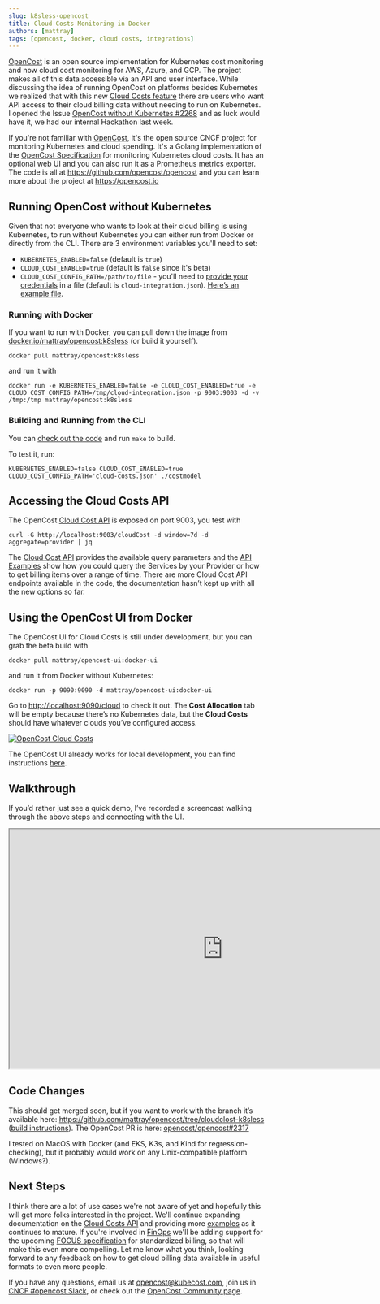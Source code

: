 ```yaml
---
slug: k8sless-opencost
title: Cloud Costs Monitoring in Docker
authors: [mattray]
tags: [opencost, docker, cloud costs, integrations]
---
```


[OpenCost](https://opencost.io)  is an open source implementation for Kubernetes cost monitoring and now cloud cost monitoring for AWS, Azure, and GCP.
The project makes all of this data accessible via an API and user interface.
While discussing the idea of running OpenCost on platforms besides Kubernetes we realized that with this new [Cloud Costs feature](https://www.opencost.io/blog/cloud-costs) there are users who want API access to their cloud billing data without needing to run on Kubernetes.
I opened the Issue [OpenCost without Kubernetes #2268](https://github.com/opencost/opencost/issues/2268) and as luck would have it, we had our internal Hackathon last week.

If you're not familiar with [OpenCost](https://opencost.io), it's the open source CNCF project for monitoring Kubernetes and cloud spending.
It's a Golang implementation of the [OpenCost Specification](https://www.opencost.io/docs/specification) for monitoring Kubernetes cloud costs.
It has an optional web UI and you can also run it as a Prometheus metrics exporter.
The code is all at https://github.com/opencost/opencost and you can learn more about the project at https://opencost.io

<!--truncate-->

## Running OpenCost without Kubernetes

Given that not everyone who wants to look at their cloud billing is using Kubernetes, to run without Kubernetes you can either run from Docker or directly from the CLI. There are 3 environment variables you'll need to set:
* `KUBERNETES_ENABLED=false` (default is `true`)
* `CLOUD_COST_ENABLED=true` (default is `false` since it's beta)
* `CLOUD_COST_CONFIG_PATH=/path/to/file` - you'll need to [provide your credentials](https://www.opencost.io/docs/configuration/) in a file (default is `cloud-integration.json`). [Here’s an example file](https://gist.github.com/mattray/090a43aa4e64f8fc78572cd8d504a4b7).

### Running with Docker

If you want to run with Docker, you can pull down the image from [docker.io/mattray/opencost:k8sless](https://hub.docker.com/repository/docker/mattray/opencost/tags) (or build it yourself).

`docker pull mattray/opencost:k8sless`

and run it with

`docker run -e KUBERNETES_ENABLED=false -e CLOUD_COST_ENABLED=true -e CLOUD_COST_CONFIG_PATH=/tmp/cloud-integration.json -p 9003:9003 -d -v /tmp:/tmp mattray/opencost:k8sless`

### Building and Running from the CLI

You can [check out the code](https://github.com/mattray/opencost/tree/cloudclost-k8sless) and run `make` to build.

To test it, run:

`KUBERNETES_ENABLED=false CLOUD_COST_ENABLED=true CLOUD_COST_CONFIG_PATH='cloud-costs.json' ./costmodel`

## Accessing the Cloud Costs API

The OpenCost [Cloud Cost API](https://www.opencost.io/docs/integrations/api#cloudcost) is exposed on port 9003, you test with

`curl -G http://localhost:9003/cloudCost -d window=7d -d aggregate=provider | jq`

The [Cloud Cost API](https://www.opencost.io/docs/integrations/api#cloudcost) provides the available query parameters and the [API Examples](https://www.opencost.io/docs/integrations/api-examples#cloudcost-examples) show how you could query the Services by your Provider or how to get billing items over a range of time. There are more Cloud Cost API endpoints available in the code, the documentation hasn’t kept up with all the new options so far.

## Using the OpenCost UI from Docker

The OpenCost UI for Cloud Costs is still under development, but you can grab the beta build with

`docker pull mattray/opencost-ui:docker-ui`

and run it from Docker without Kubernetes:

`docker run -p 9090:9090 -d mattray/opencost-ui:docker-ui`

Go to [http://localhost:9090/cloud](http://localhost:9090/cloud) to check it out. The **Cost Allocation** tab will be empty because there’s no Kubernetes data, but the **Cloud Costs** should have whatever clouds you’ve configured access.

[![OpenCost Cloud Costs](./img/screenshot.png)](./img/screenshot.png)

The OpenCost UI already works for local development, you can find instructions [here](https://github.com/opencost/opencost/tree/develop/ui#running-locally).

## Walkthrough

If you’d rather just see a quick demo, I’ve recorded a screencast walking through the above steps and connecting with the UI.

<iframe width="840" height="472" src="https://www.youtube.com/embed/rEBaOaHqrK4?si=-mR5lfC9aYHkhPR2" title="OpenCost Cloud Costs with Docker" frameborder="1" allow="accelerometer; autoplay; clipboard-write; encrypted-media; gyroscope; picture-in-picture; web-share" allowfullscreen></iframe>

## Code Changes

This should get merged soon, but if you want to work with the branch it’s available here: https://github.com/mattray/opencost/tree/cloudclost-k8sless ([build instructions](https://github.com/opencost/opencost/blob/develop/CONTRIBUTING.md#building-opencost)). The OpenCost PR is here: [opencost/opencost#2317](https://github.com/opencost/opencost/pull/2317)

I tested on MacOS with Docker (and EKS, K3s, and Kind for regression-checking), but it probably would work on any Unix-compatible platform (Windows?).

## Next Steps

I think there are a lot of use cases we're not aware of yet and hopefully this will get more folks interested in the project. We'll continue expanding documentation on the [Cloud Costs API](https://www.opencost.io/docs/integrations/api#cloudcost) and providing more [examples](https://www.opencost.io/docs/integrations/api-examples#cloudcost-examples) as it continues to mature. If you're involved in [FinOps](https://www.finops.org) we'll be adding support for the upcoming [FOCUS specification](https://focus.finops.org) for standardized billing, so that will make this even more compelling. Let me know what you think, looking forward to any feedback on how to get cloud billing data available in useful formats to even more people.

If you have any questions, email us at opencost@kubecost.com,  join us in [CNCF #opencost Slack](https://slack.cncf.io), or check out the [OpenCost Community page](https://www.opencost.io/docs/community).
